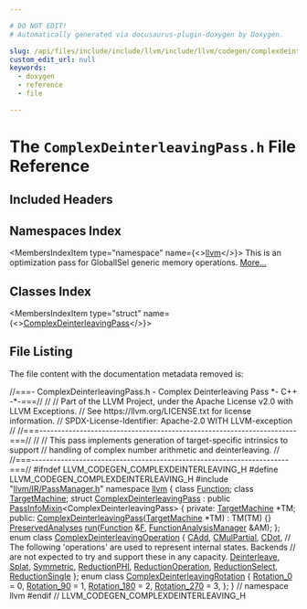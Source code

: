 ```yaml
---

# DO NOT EDIT!
# Automatically generated via docusaurus-plugin-doxygen by Doxygen.

slug: /api/files/include/include/llvm/include/llvm/codegen/complexdeinterleavingpass-h
custom_edit_url: null
keywords:
  - doxygen
  - reference
  - file

---
```





# The `ComplexDeinterleavingPass.h` File Reference

<DoxygenPage pluginConfig={pluginConfig}>



## Included Headers

<IncludesList>
<IncludesListItem
  filePath="llvm/IR/PassManager.h"
  permalink="/docs/api/files/include/include/llvm/include/llvm/ir/passmanager-h"
  isLocal="true" />
</IncludesList>

## Namespaces Index

<MembersIndex>

<MembersIndexItem
  type="namespace"
  name={<><a href="/docs/api/namespaces/llvm">llvm</a></>}>
This is an optimization pass for GlobalISel generic memory operations. <a href="/docs/api/namespaces/llvm/#details">More...</a>
</MembersIndexItem>

</MembersIndex>

## Classes Index

<MembersIndex>

<MembersIndexItem
  type="struct"
  name={<><a href="/docs/api/structs/llvm/complexdeinterleavingpass">ComplexDeinterleavingPass</a></>}>
</MembersIndexItem>

</MembersIndex>


## File Listing

The file content with the documentation metadata removed is:

<ProgramListing>

<Link id="l00001" /><CodeLine lineNumber="1"><Highlight kind="comment">//===- ComplexDeinterleavingPass.h - Complex Deinterleaving Pass &#42;- C++ -&#42;-===//</Highlight><Highlight kind="normal"></Highlight></CodeLine>
<Link id="l00002" /><CodeLine lineNumber="2"><Highlight kind="normal"></Highlight><Highlight kind="comment">//</Highlight><Highlight kind="normal"></Highlight></CodeLine>
<Link id="l00003" /><CodeLine lineNumber="3"><Highlight kind="normal"></Highlight><Highlight kind="comment">// Part of the LLVM Project, under the Apache License v2.0 with LLVM Exceptions.</Highlight><Highlight kind="normal"></Highlight></CodeLine>
<Link id="l00004" /><CodeLine lineNumber="4"><Highlight kind="normal"></Highlight><Highlight kind="comment">// See https://llvm.org/LICENSE.txt for license information.</Highlight><Highlight kind="normal"></Highlight></CodeLine>
<Link id="l00005" /><CodeLine lineNumber="5"><Highlight kind="normal"></Highlight><Highlight kind="comment">// SPDX-License-Identifier: Apache-2.0 WITH LLVM-exception</Highlight><Highlight kind="normal"></Highlight></CodeLine>
<Link id="l00006" /><CodeLine lineNumber="6"><Highlight kind="normal"></Highlight><Highlight kind="comment">//</Highlight><Highlight kind="normal"></Highlight></CodeLine>
<Link id="l00007" /><CodeLine lineNumber="7"><Highlight kind="normal"></Highlight><Highlight kind="comment">//===----------------------------------------------------------------------===//</Highlight><Highlight kind="normal"></Highlight></CodeLine>
<Link id="l00008" /><CodeLine lineNumber="8"><Highlight kind="normal"></Highlight><Highlight kind="comment">//</Highlight><Highlight kind="normal"></Highlight></CodeLine>
<Link id="l00009" /><CodeLine lineNumber="9"><Highlight kind="normal"></Highlight><Highlight kind="comment">// This pass implements generation of target-specific intrinsics to support</Highlight><Highlight kind="normal"></Highlight></CodeLine>
<Link id="l00010" /><CodeLine lineNumber="10"><Highlight kind="normal"></Highlight><Highlight kind="comment">// handling of complex number arithmetic and deinterleaving.</Highlight><Highlight kind="normal"></Highlight></CodeLine>
<Link id="l00011" /><CodeLine lineNumber="11"><Highlight kind="normal"></Highlight><Highlight kind="comment">//</Highlight><Highlight kind="normal"></Highlight></CodeLine>
<Link id="l00012" /><CodeLine lineNumber="12"><Highlight kind="normal"></Highlight><Highlight kind="comment">//===----------------------------------------------------------------------===//</Highlight><Highlight kind="normal"></Highlight></CodeLine>
<Link id="l00013" /><CodeLine lineNumber="13"><Highlight kind="normal"></Highlight></CodeLine>
<Link id="l00014" /><CodeLine lineNumber="14"><Highlight kind="normal"></Highlight><Highlight kind="preprocessor">#ifndef LLVM&#95;CODEGEN&#95;COMPLEXDEINTERLEAVING&#95;H</Highlight><Highlight kind="normal"></Highlight></CodeLine>
<Link id="l00015" /><CodeLine lineNumber="15"><Highlight kind="normal"></Highlight><Highlight kind="preprocessor">#define LLVM&#95;CODEGEN&#95;COMPLEXDEINTERLEAVING&#95;H</Highlight><Highlight kind="normal"></Highlight></CodeLine>
<Link id="l00016" /><CodeLine lineNumber="16"><Highlight kind="normal"></Highlight></CodeLine>
<Link id="l00017" /><CodeLine lineNumber="17"><Highlight kind="normal"></Highlight><Highlight kind="preprocessor">#include &quot;<a href="/docs/api/files/include/include/llvm/include/llvm/ir/passmanager-h">llvm/IR/PassManager.h</a>&quot;</Highlight><Highlight kind="normal"></Highlight></CodeLine>
<Link id="l00018" /><CodeLine lineNumber="18"><Highlight kind="normal"></Highlight></CodeLine>
<Link id="l00019" /><CodeLine lineNumber="19"><Highlight kind="normal"></Highlight><Highlight kind="keyword">namespace </Highlight><Highlight kind="normal"><a href="/docs/api/namespaces/llvm">llvm</a> &#123;</Highlight></CodeLine>
<Link id="l00020" /><CodeLine lineNumber="20"><Highlight kind="normal"></Highlight></CodeLine>
<Link id="l00021" /><CodeLine lineNumber="21"><Highlight kind="normal"></Highlight><Highlight kind="keyword">class </Highlight><Highlight kind="normal"><a href="/docs/api/classes/llvm/function">Function</a>;</Highlight></CodeLine>
<Link id="l00022" /><CodeLine lineNumber="22"><Highlight kind="normal"></Highlight><Highlight kind="keyword">class </Highlight><Highlight kind="normal"><a href="/docs/api/classes/llvm/targetmachine">TargetMachine</a>;</Highlight></CodeLine>
<Link id="l00023" /><CodeLine lineNumber="23"><Highlight kind="normal"></Highlight></CodeLine>
<Link id="l00024" /><CodeLine lineNumber="24" lineLink="/docs/api/structs/llvm/complexdeinterleavingpass"><Highlight kind="normal"></Highlight><Highlight kind="keyword">struct </Highlight><Highlight kind="normal"><a href="/docs/api/structs/llvm/complexdeinterleavingpass/#a13a5edb9a3a97851d82e18746da96502">ComplexDeinterleavingPass</a></Highlight></CodeLine>
<Link id="l00025" /><CodeLine lineNumber="25"><Highlight kind="normal">    : </Highlight><Highlight kind="keyword">public</Highlight><Highlight kind="normal"> <a href="/docs/api/structs/llvm/passinfomixin">PassInfoMixin</a>&lt;ComplexDeinterleavingPass&gt; &#123;</Highlight></CodeLine>
<Link id="l00026" /><CodeLine lineNumber="26"><Highlight kind="normal"></Highlight><Highlight kind="keyword">private</Highlight><Highlight kind="normal">:</Highlight></CodeLine>
<Link id="l00027" /><CodeLine lineNumber="27"><Highlight kind="normal">  <a href="/docs/api/classes/llvm/targetmachine">TargetMachine</a> &#42;TM;</Highlight></CodeLine>
<Link id="l00028" /><CodeLine lineNumber="28"><Highlight kind="normal"></Highlight></CodeLine>
<Link id="l00029" /><CodeLine lineNumber="29"><Highlight kind="normal"></Highlight><Highlight kind="keyword">public</Highlight><Highlight kind="normal">:</Highlight></CodeLine>
<Link id="l00030" /><CodeLine lineNumber="30" lineLink="/docs/api/structs/llvm/complexdeinterleavingpass/#a13a5edb9a3a97851d82e18746da96502"><Highlight kind="normal">  <a href="/docs/api/structs/llvm/complexdeinterleavingpass/#a13a5edb9a3a97851d82e18746da96502">ComplexDeinterleavingPass</a>(<a href="/docs/api/classes/llvm/targetmachine">TargetMachine</a> &#42;TM) : TM(TM) &#123;&#125;</Highlight></CodeLine>
<Link id="l00031" /><CodeLine lineNumber="31"><Highlight kind="normal"></Highlight></CodeLine>
<Link id="l00032" /><CodeLine lineNumber="32"><Highlight kind="normal">  <a href="/docs/api/classes/llvm/preservedanalyses">PreservedAnalyses</a> <a href="/docs/api/structs/llvm/complexdeinterleavingpass/#aa41892eb6184fda37101c5488412abc5">run</a>(<a href="/docs/api/classes/llvm/function">Function</a> &amp;<a href="/docs/api/files/lib/lib/support/md5-cpp/#a96d73bbd7af15cb1fc38c3f4a3bd82e9">F</a>, <a href="/docs/api/namespaces/llvm/#adce09a5a0de0e3177eb00e932734af2f">FunctionAnalysisManager</a> &amp;AM);</Highlight></CodeLine>
<Link id="l00033" /><CodeLine lineNumber="33"><Highlight kind="normal">&#125;;</Highlight></CodeLine>
<Link id="l00034" /><CodeLine lineNumber="34"><Highlight kind="normal"></Highlight></CodeLine>
<Link id="l00035" /><CodeLine lineNumber="35" lineLink="/docs/api/namespaces/llvm/#a766456df1dd21e804cd4596304e10764"><Highlight kind="normal"></Highlight><Highlight kind="keyword">enum class</Highlight><Highlight kind="normal"> <a href="/docs/api/namespaces/llvm/#a766456df1dd21e804cd4596304e10764">ComplexDeinterleavingOperation</a> &#123;</Highlight></CodeLine>
<Link id="l00036" /><CodeLine lineNumber="36" lineLink="/docs/api/namespaces/llvm/#a766456df1dd21e804cd4596304e10764a8a6707a9048ed67adda5b5ade0ecdd41"><Highlight kind="normal">  <a href="/docs/api/namespaces/llvm/#a766456df1dd21e804cd4596304e10764a8a6707a9048ed67adda5b5ade0ecdd41">CAdd</a>,</Highlight></CodeLine>
<Link id="l00037" /><CodeLine lineNumber="37" lineLink="/docs/api/namespaces/llvm/#a766456df1dd21e804cd4596304e10764a9088901adcdb08d0856fd32e6e61e320"><Highlight kind="normal">  <a href="/docs/api/namespaces/llvm/#a766456df1dd21e804cd4596304e10764a9088901adcdb08d0856fd32e6e61e320">CMulPartial</a>,</Highlight></CodeLine>
<Link id="l00038" /><CodeLine lineNumber="38" lineLink="/docs/api/namespaces/llvm/#a766456df1dd21e804cd4596304e10764a499d32d25a946dc992b9b13e2941a2a5"><Highlight kind="normal">  <a href="/docs/api/namespaces/llvm/#a766456df1dd21e804cd4596304e10764a499d32d25a946dc992b9b13e2941a2a5">CDot</a>,</Highlight></CodeLine>
<Link id="l00039" /><CodeLine lineNumber="39"><Highlight kind="normal">  </Highlight><Highlight kind="comment">// The following &#39;operations&#39; are used to represent internal states. Backends</Highlight><Highlight kind="normal"></Highlight></CodeLine>
<Link id="l00040" /><CodeLine lineNumber="40"><Highlight kind="normal">  </Highlight><Highlight kind="comment">// are not expected to try and support these in any capacity.</Highlight><Highlight kind="normal"></Highlight></CodeLine>
<Link id="l00041" /><CodeLine lineNumber="41" lineLink="/docs/api/namespaces/llvm/#a766456df1dd21e804cd4596304e10764a8910da3aadda5afd2fcfedc1c16ba413"><Highlight kind="normal">  <a href="/docs/api/namespaces/llvm/#a766456df1dd21e804cd4596304e10764a8910da3aadda5afd2fcfedc1c16ba413">Deinterleave</a>,</Highlight></CodeLine>
<Link id="l00042" /><CodeLine lineNumber="42" lineLink="/docs/api/namespaces/llvm/#a766456df1dd21e804cd4596304e10764a5b9bf50c6579a978e5c1104bf8787651"><Highlight kind="normal">  <a href="/docs/api/namespaces/llvm/#a766456df1dd21e804cd4596304e10764a5b9bf50c6579a978e5c1104bf8787651">Splat</a>,</Highlight></CodeLine>
<Link id="l00043" /><CodeLine lineNumber="43" lineLink="/docs/api/namespaces/llvm/#a766456df1dd21e804cd4596304e10764af334649ef5e5d0ffe200751d07012626"><Highlight kind="normal">  <a href="/docs/api/namespaces/llvm/#a766456df1dd21e804cd4596304e10764af334649ef5e5d0ffe200751d07012626">Symmetric</a>,</Highlight></CodeLine>
<Link id="l00044" /><CodeLine lineNumber="44" lineLink="/docs/api/namespaces/llvm/#a766456df1dd21e804cd4596304e10764a7e0afd812322cc3df61503f4fa3b429b"><Highlight kind="normal">  <a href="/docs/api/namespaces/llvm/#a766456df1dd21e804cd4596304e10764a7e0afd812322cc3df61503f4fa3b429b">ReductionPHI</a>,</Highlight></CodeLine>
<Link id="l00045" /><CodeLine lineNumber="45" lineLink="/docs/api/namespaces/llvm/#a766456df1dd21e804cd4596304e10764acaa30b74bf63d3bf50aa41b37f540557"><Highlight kind="normal">  <a href="/docs/api/namespaces/llvm/#a766456df1dd21e804cd4596304e10764acaa30b74bf63d3bf50aa41b37f540557">ReductionOperation</a>,</Highlight></CodeLine>
<Link id="l00046" /><CodeLine lineNumber="46" lineLink="/docs/api/namespaces/llvm/#a766456df1dd21e804cd4596304e10764afef40ef386ebeafeaa3c520f0209616b"><Highlight kind="normal">  <a href="/docs/api/namespaces/llvm/#a766456df1dd21e804cd4596304e10764afef40ef386ebeafeaa3c520f0209616b">ReductionSelect</a>,</Highlight></CodeLine>
<Link id="l00047" /><CodeLine lineNumber="47" lineLink="/docs/api/namespaces/llvm/#a766456df1dd21e804cd4596304e10764a5822996f6db7cb25161ba0deb37b365b"><Highlight kind="normal">  <a href="/docs/api/namespaces/llvm/#a766456df1dd21e804cd4596304e10764a5822996f6db7cb25161ba0deb37b365b">ReductionSingle</a></Highlight></CodeLine>
<Link id="l00048" /><CodeLine lineNumber="48"><Highlight kind="normal">&#125;;</Highlight></CodeLine>
<Link id="l00049" /><CodeLine lineNumber="49"><Highlight kind="normal"></Highlight></CodeLine>
<Link id="l00050" /><CodeLine lineNumber="50" lineLink="/docs/api/namespaces/llvm/#a9ffbf98bd55746f804742b79f524ac7f"><Highlight kind="normal"></Highlight><Highlight kind="keyword">enum class</Highlight><Highlight kind="normal"> <a href="/docs/api/namespaces/llvm/#a9ffbf98bd55746f804742b79f524ac7f">ComplexDeinterleavingRotation</a> &#123;</Highlight></CodeLine>
<Link id="l00051" /><CodeLine lineNumber="51" lineLink="/docs/api/namespaces/llvm/#a9ffbf98bd55746f804742b79f524ac7faafb4bd6c6c7c33ed7116899246e16532"><Highlight kind="normal">  <a href="/docs/api/namespaces/llvm/#a9ffbf98bd55746f804742b79f524ac7faafb4bd6c6c7c33ed7116899246e16532">Rotation&#95;0</a> = 0,</Highlight></CodeLine>
<Link id="l00052" /><CodeLine lineNumber="52" lineLink="/docs/api/namespaces/llvm/#a9ffbf98bd55746f804742b79f524ac7fad3d2ab4f01286661a3d4e97a4b362b9c"><Highlight kind="normal">  <a href="/docs/api/namespaces/llvm/#a9ffbf98bd55746f804742b79f524ac7fad3d2ab4f01286661a3d4e97a4b362b9c">Rotation&#95;90</a> = 1,</Highlight></CodeLine>
<Link id="l00053" /><CodeLine lineNumber="53" lineLink="/docs/api/namespaces/llvm/#a9ffbf98bd55746f804742b79f524ac7fa67bcbfc5d682f66020eb30bdd0bf2972"><Highlight kind="normal">  <a href="/docs/api/namespaces/llvm/#a9ffbf98bd55746f804742b79f524ac7fa67bcbfc5d682f66020eb30bdd0bf2972">Rotation&#95;180</a> = 2,</Highlight></CodeLine>
<Link id="l00054" /><CodeLine lineNumber="54" lineLink="/docs/api/namespaces/llvm/#a9ffbf98bd55746f804742b79f524ac7fa982956baaa7aa7989b38a9378f00bdbd"><Highlight kind="normal">  <a href="/docs/api/namespaces/llvm/#a9ffbf98bd55746f804742b79f524ac7fa982956baaa7aa7989b38a9378f00bdbd">Rotation&#95;270</a> = 3,</Highlight></CodeLine>
<Link id="l00055" /><CodeLine lineNumber="55"><Highlight kind="normal">&#125;;</Highlight></CodeLine>
<Link id="l00056" /><CodeLine lineNumber="56"><Highlight kind="normal"></Highlight></CodeLine>
<Link id="l00057" /><CodeLine lineNumber="57"><Highlight kind="normal">&#125; </Highlight><Highlight kind="comment">// namespace llvm</Highlight><Highlight kind="normal"></Highlight></CodeLine>
<Link id="l00058" /><CodeLine lineNumber="58"><Highlight kind="normal"></Highlight></CodeLine>
<Link id="l00059" /><CodeLine lineNumber="59"><Highlight kind="normal"></Highlight><Highlight kind="preprocessor">#endif </Highlight><Highlight kind="comment">// LLVM&#95;CODEGEN&#95;COMPLEXDEINTERLEAVING&#95;H</Highlight><Highlight kind="normal"></Highlight></CodeLine>

</ProgramListing>


</DoxygenPage>
